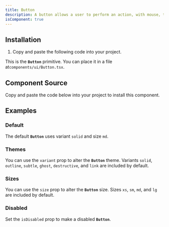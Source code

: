 ```yaml
---
title: Button
description: A button allows a user to perform an action, with mouse, touch, and keyboard interactions.
isComponent: true
---
```


## Installation

1. Copy and paste the following code into your project.

This is the **`Button`** primitive. You can place it in a file at`components/ui/Button.tsx`.

## Component Source

Copy and paste the code below into your project to install this component.

<ComponentSource src="../../packages/ui/src/Button.tsx" />

## Examples

### Default

The default **`Button`** uses variant `solid` and size `md`.

<ComponentExample name="Button" story="default" />

### Themes

You can use the `variant` prop to alter the **`Button`** theme. Variants `solid`, `outline`, `subtle`, `ghost`, `destructive`, and `link` are included by default.

<ComponentExample name="Button" story="theme" />

### Sizes

You can use the `size` prop to alter the **`Button`** size. Sizes `xs`, `sm`, `md`, and `lg` are included by default.

<ComponentExample name="Button" story="sizes" />

### Disabled

Set the `isDisabled` prop to make a disabled **`Button`**.

<ComponentExample name="Button" story="disabled" />
